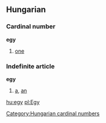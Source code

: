 ==Hungarian==
===Cardinal number===
'''egy'''

#[[one]]
[[Category:Hungarian cardinal numbers]]

===Indefinite article===
'''egy'''

#[[a]], [[an]]

[[hu:egy]]
[[pl:Egy]]